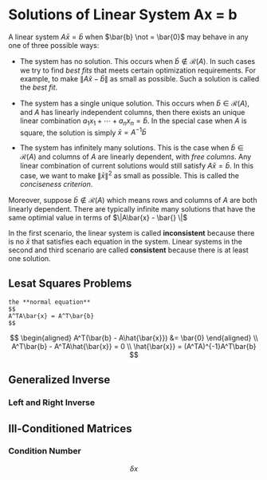 
# Solutions of Linear System Ax = b {#linear-system}

A linear system $A\bar{x} = \bar{b}$ when $\bar{b} \not = \bar{0}$ may behave in any one of three possible ways:

- The system has no solution. This occurs when $\bar{b} \not \in \mathcal{R}(A)$. In such cases we try to find *best fits* that meets certain optimization requirements. For example, to make $\|A\bar{x}  - \bar{b}\|$ as small as possible. Such a solution is called the *best fit*. 

- The system has a single unique solution. This occurs when $\bar{b} \in \mathcal{R}(A)$, and $A$ has linearly independent columns, then there exists an unique linear combination $a_1x_1 + \cdots + a_nx_n = \bar{b}$. In the special case when $A$ is square, the solution is simply $\bar{x} = A^{-1}\bar{b}$ 

- The system has infinitely many solutions. This is the case when $\bar{b} \in \mathcal{R}(A)$ and columns of $A$ are linearly dependent, with *free columns*. Any linear combination of current solutions would still satisfy $A\bar{x} = \bar{b}$. In this case, we want to make $\| \bar{x} \|^2$ as small as possible. This is called the *conciseness criterion*.  

Moreover, suppose $\bar{b} \not \in \mathcal{R}(A)$ which means rows and columns of $A$ are both linearly dependent. There are typically infinite many solutions that have the same optimial value in terms of $\|A\bar{x} - \bar{} \|$

In the first scenario, the linear system is called **inconsistent** because there is no $\bar{x}$ that satisfies each equation in the system. Linear systems in the second and third scenario are called **consistent** because there is at least one solution.  



## Lesat Squares Problems 

```definition
the **normal equation** 
$$
A^TA\bar{x} = A^T\bar{b}
$$
```

$$
\begin{aligned}
A^T(\bar{b} - A\hat{\bar{x}}) &= \bar{0}
\end{aligned} \\
A^T\bar{b} - A^TA\hat{\bar{x}} = 0 \\
\hat{\bar{x}} = (A^TA)^{-1}A^T\bar{b}
$$



## Generalized Inverse

### Left and Right Inverse


## Ill-Conditioned Matrices 

### Condition Number


$$
\delta x
$$